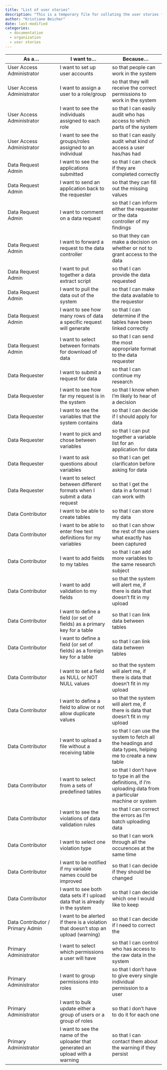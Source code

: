 ```yaml
---
title: "List of user stories"
description: "This is a temporary file for collating the user stories for Seedcase."
author: "Kristiane Beicher"
date: last-modified
categories:
  - documentation
  - organization
  - user stories
---
```


|As a... |I want to... |Because... |
| --- | --- | --- |
|User Access Administrator|I want to set up user accounts|so that people can work in the system|
|User Access Administrator|I want to assign a user to a role/group|so that they will receive the correct permissions to work in the system|
|User Access Administrator|I want to see the individuals assigned to each role|so that I can easily audit who has access to which parts of the system|
|User Access Administrator|I want to see the groups/roles assigned to an individual|so that I can easily audit what kind of access a user has/has had|
|Data Request Admin|I want to see the applications submitted|so that I can check if they are completed correctly|
|Data Request Admin|I want to send an application back to the requester|so that they can fill out the missing values|
|Data Request Admin|I want to comment on a data request|so that I can inform either the requester or the data controller of my findings|
|Data Request Admin|I want to forward a request to the data controller|so that they can make a decision on whether or not to grant access to the data|
|Data Request Admin|I want to put together a data extract script|so that I can provide the data requested|
|Data Request Admin|I want to pull the data out of the system|so that I can make the data available to the requestor|
|Data Request Admin|I want to see how many rows of data a specific request will generate|so that I can determine if the tables have been linked correctly|
|Data Request Admin|I want to select between formats for download of data|so that I can send the most appropriate format to the data requester|
|Data Requester|I want to submit a request for data|so that I can continue my research|
|Data Requester|I want to see how far my request is in the system|so that I know when I'm likely to hear of a decision|
|Data Requester|I want to see the variables that the system contains|so that I can decide if I should apply for data|
|Data Requester|I want to pick and chose between variables|so that I can put together a variable list for an application for data|
|Data Requester|I want to ask questions about variables|so that I can get clarificaton before asking for data|
|Data Requester|I want to select between different formats when I submit a data request|so that I get the data in a format I can work with|
|Data Contributor|I want to be able to create tables |so that I can store my data|
|Data Contributor|I want to be able to enter free text definitions for my variables|so that I can show the rest of the users what exactly has been captured|
|Data Contributor|I want to add fields to my tables|so that I can add more variables to the same research subject|
|Data Contributor|I want to add validation to my fields|so that the system will alert me, if there is data that doesn't fit in my upload|
|Data Contributor|I want to define a field (or set of fields) as a primary key for a table|so that I can link data between tables|
|Data Contributor|I want to define a field (or set of fields) as a foreign key for a table|so that I can link data between tables|
|Data Contributor|I want to set a field as NULL or NOT NULL values|so that the system will alert me, if there is data that doesn't fit in my upload|
|Data Contributor|I want to define a field to allow or not allow duplicate values|so that the system will alert me, if there is data that doesn't fit in my upload|
|Data Contributor|I want to upload a file without a receiving table|so that I can use the system to fetch all the headings and data types, helping me to create a new table|
|Data Contributor|I want to select from a sets of predefined tables|so that I don't have to type in all the definitions, if I'm uploading data from a particular machine or system|
|Data Contributor|I want to see the violations of data validation rules|so that I can correct the errors as I'm batch uploading data|
|Data Contributor|I want to select one violation type|so that I can work through all the occurences at the same time|
|Data Contributor|I want to be notified if my variable names could be improved|so that I can decide if they should be changed|
|Data Contributor|I want to see both data sets if I upload data that is already in the system|so that I can decide which one I would like to keep|
|Data Contributor / Primary Admin|I want to be alerted if there is a violation that doesn't stop an upload (warning)|so that I can decide if I need to correct the |data, or if it should stay as is|
|Primary Administrator|I want to select which permissions a user will have |so that I can control who has access to the raw data in the system|
|Primary Administrator|I want to group permissions into roles|so that I don't have to give every single individual permission to a user|
|Primary Administrator|I want to bulk update either a group of users or a group of roles|so that I don't have to do it for each one|
|Primary Administrator|I want to see the name of the uploader that generated an upload with a warning|so that I can contact them about the warning if they persist |in doing the same thing|